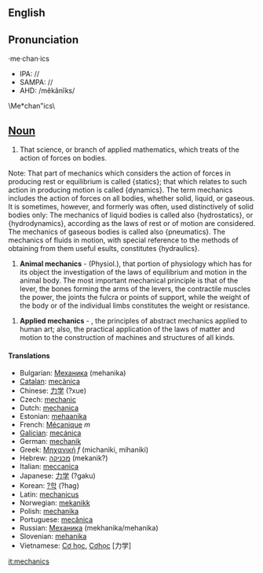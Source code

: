 {{Wikipedia}}
==English==
==Pronunciation==
·me·chan·ics
*IPA: //
*SAMPA: //
*AHD: /mĕkănĭks/

\Me*chan"ics\
==[[Noun]]==

#That science, or branch of applied mathematics, which treats of the action of forces on bodies.

Note: That part of mechanics which considers the action of forces in producing rest or equilibrium is called {statics}; that which relates to such action in       producing motion is called {dynamics}. The term mechanics includes the action of forces on all bodies, whether solid, liquid, or gaseous. It is sometimes, however, and formerly was often, used distinctively of solid bodies only: The mechanics of liquid bodies is called also {hydrostatics}, or {hydrodynamics},       according as the laws of rest or of motion are      considered. The mechanics of gaseous bodies is called also {pneumatics}. The mechanics of fluids in motion,       with special reference to the methods of obtaining from them useful esults, constitutes {hydraulics}.

#'''Animal mechanics''' -  (Physiol.), that portion of physiology which has for its object the investigation of the laws of equilibrium and motion in the animal body. The most important mechanical principle is that of the lever, the bones forming the arms of the levers, the contractile muscles the power, the joints the fulcra or points of support, while the weight of the body or of the individual limbs constitutes the weight or resistance.

#'''Applied mechanics''' - , the principles of abstract mechanics applied to human art; also, the practical application of the laws of matter and motion to the construction of machines and structures of all kinds.

==== Translations ====

*Bulgarian: [[Механика]] (mehanika)
*[[Catalan]]: [[mecànica]]
*Chinese: [[力学]] (?xue)
*Czech: [[mechanic]]
*Dutch: [[mechanica]]
*Estonian: [[mehaanika]]
*French: [[Mécanique]] ''m''
*[[Galician]]: [[mecánica]]
*German: [[mechanik]]
*Greek: [[Μηχανική]] ''f'' (michaniki, mihaniki)
*Hebrew: [[מכניקה]] (mekanik?)
*Italian: [[meccanica]]
*Japanese: [[力学]] (?gaku)
*Korean: [[?학]] (?hag)
*Latin: [[mechanicus]]
*Norwegian: [[mekanikk]]
*Polish: [[mechanika]]
*Portuguese: [[mecânica]]
*Russian: [[Механика]] (mekhanika/mehanika)
*Slovenian: [[mehanika]]
*Vietnamese: [[Cơ học]], [[Cơhọc]] [力学]

[[it:mechanics]]